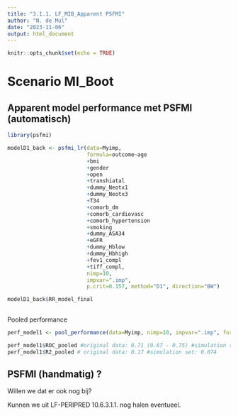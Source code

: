 ```yaml
---
title: "3.1.1. LF_MIB_Apparent PSFMI"
author: "N. de Mul"
date: "2023-11-06"
output: html_document
---
```


```r
knitr::opts_chunk$set(echo = TRUE)
```

# Scenario MI_Boot

## Apparent model performance met PSFMI (automatisch)

```r
library(psfmi)

modelD1_back <- psfmi_lr(data=Myimp,
                         formula=outcome~age
                         +bmi
                         +gender
                         +open
                         +transhiatal
                         +dummy_Neotx1
                         +dummy_Neotx3
                         +T34
                         +comorb_dm
                         +comorb_cardiovasc
                         +comorb_hypertension
                         +smoking
                         +dummy_ASA34
                         +eGFR
                         +dummy_Hblow
                         +dummy_Hbhigh
                         +fev1_compl
                         +tiff_compl,
                         nimp=10,
                         impvar=".imp",
                         p.crit=0.157, method="D1", direction="BW")

modelD1_back$RR_model_final
                    
```

Pooled performance

```r
perf_model1 <- pool_performance(data=Myimp, nimp=10, impvar=".imp", formula= outcome ~ age + gender + open + transhiatal + dummy_Neotx1 + dummy_Neotx3 + T34 + comorb_dm + dummy_Hblow + fev1_compl, model_type="binomial")
```
```r
perf_model1$ROC_pooled #original data: 0.71 (0.67 - 0.75) #simulation set: 0.64 (0.59 - 0.69)
perf_model1$R2_pooled # original data: 0.17 #simulation set: 0.074
```


## PSFMI (handmatig) ? 
Willen we dat er ook nog bij? 

Kunnen we uit LF-PERIPRED 10.6.3.1.1. nog halen eventueel. 




